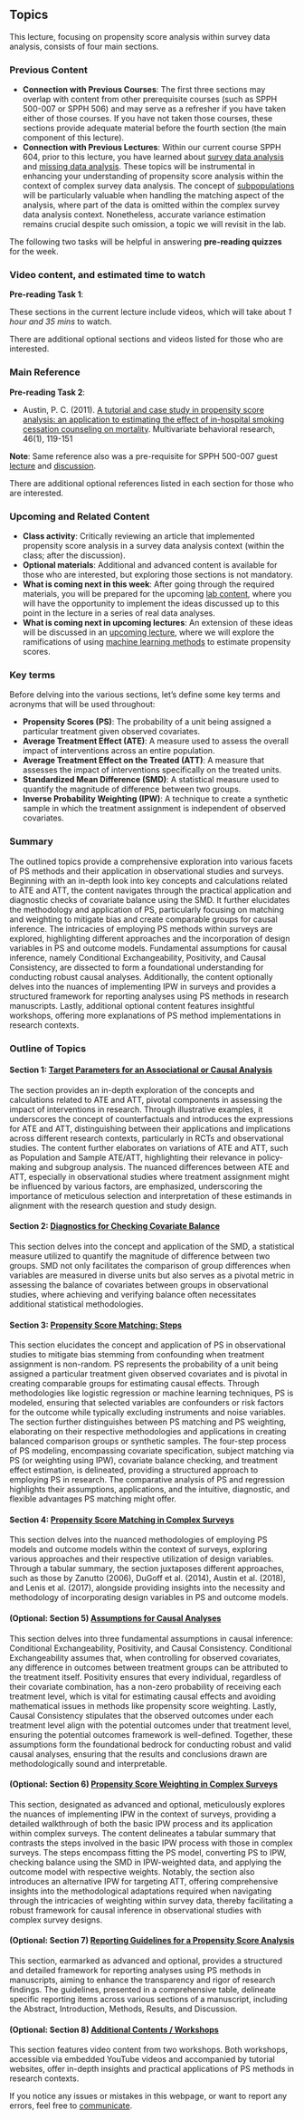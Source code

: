 ## Topics {.unnumbered}

This lecture, focusing on propensity score analysis within survey data analysis, consists of four main sections.

::: callout-tip
### Previous Content {.unnumbered}

-   **Connection with Previous Courses**: The first three sections may overlap with content from other prerequisite courses (such as SPPH 500-007 or SPPH 506) and may serve as a refresher if you have taken either of those courses. If you have not taken those courses, these sections provide adequate material before the fourth section (the main component of this lecture).
-   **Connection with Previous Lectures**: Within our current course SPPH 604, prior to this lecture, you have learned about [survey data analysis](https://ehsanx.github.io/EpiMethods/surveydata.html) and [missing data analysis](https://ehsanx.github.io/EpiMethods/missingdata.html). These topics will be instrumental in enhancing your understanding of propensity score analysis within the context of complex survey data analysis. The concept of [subpopulations](https://ehsanx.github.io/EpiMethods/surveydata8.html) will be particularly valuable when handling the matching aspect of the analysis, where part of the data is omitted within the complex survey data analysis context. Nonetheless, accurate variance estimation remains crucial despite such omission, a topic we will revisit in the lab.
:::

The following two tasks will be helpful in answering **pre-reading quizzes** for the week.

::: {.callout-alert appearance="simple"}
### Video content, and estimated time to watch {.unnumbered}

**Pre-reading Task 1**:

These sections in the current lecture include videos, which will take about *1 hour and 35 mins* to watch. 

There are additional optional sections and videos listed for those who are interested.
:::

::: {.callout-alert appearance="simple"}
### Main Reference {.unnumbered}

**Pre-reading Task 2**:

- Austin, P. C. (2011). [A tutorial and case study in propensity score analysis: an application to estimating the effect of in-hospital smoking cessation counseling on mortality](https://pubmed.ncbi.nlm.nih.gov/22287812/). Multivariate behavioral research, 46(1), 119-151

**Note**: Same reference also was a pre-requisite for SPPH 500-007 guest [lecture](https://ehsanx.github.io/psw/) and [discussion](https://ehsanx.github.io/psm/).

There are additional optional references listed in each section for those who are interested.
:::

::: callout-tip
### Upcoming and Related Content {.unnumbered}

-   **Class activity**: Critically reviewing an article that implemented propensity score analysis in a survey data analysis context (within the class; after the discussion).
-   **Optional materials**: Additional and advanced content is available for those who are interested, but exploring those sections is not mandatory.
-   **What is coming next in this week**: After going through the required materials, you will be prepared for the upcoming [lab content](https://ehsanx.github.io/EpiMethods/propensityscore.html), where you will have the opportunity to implement the ideas discussed up to this point in the lecture in a series of real data analyses.
-   **What is coming next in upcoming lectures**: An extension of these ideas will be discussed in an [upcoming lecture](https://ehsanx.github.io/EpiMethods/machinelearningCausal.html), where we will explore the ramifications of using [machine learning methods](https://ehsanx.github.io/EpiMethods/machinelearning.html) to estimate propensity scores.
:::

### Key terms {.unnumbered}

Before delving into the various sections, let's define some key terms and acronyms that will be used throughout:

-   **Propensity Scores (PS)**: The probability of a unit being assigned a particular treatment given observed covariates.
-   **Average Treatment Effect (ATE)**: A measure used to assess the overall impact of interventions across an entire population.
-   **Average Treatment Effect on the Treated (ATT)**: A measure that assesses the impact of interventions specifically on the treated units.
-   **Standardized Mean Difference (SMD)**: A statistical measure used to quantify the magnitude of difference between two groups.
-   **Inverse Probability Weighting (IPW)**: A technique to create a synthetic sample in which the treatment assignment is independent of observed covariates.

### Summary {.unnumbered}

The outlined topics provide a comprehensive exploration into various facets of PS methods and their application in observational studies and surveys. Beginning with an in-depth look into key concepts and calculations related to ATE and ATT, the content navigates through the practical application and diagnostic checks of covariate balance using the SMD. It further elucidates the methodology and application of PS, particularly focusing on matching and weighting to mitigate bias and create comparable groups for causal inference. The intricacies of employing PS methods within surveys are explored, highlighting different approaches and the incorporation of design variables in PS and outcome models. Fundamental assumptions for causal inference, namely Conditional Exchangeability, Positivity, and Causal Consistency, are dissected to form a foundational understanding for conducting robust causal analyses. Additionally, the content optionally delves into the nuances of implementing IPW in surveys and provides a structured framework for reporting analyses using PS methods in research manuscripts. Lastly, additional optional content features insightful workshops, offering more explanations of PS method implementations in research contexts.

### Outline of Topics

#### Section 1: [Target Parameters for an Associational or Causal Analysis](param.html)

The section provides an in-depth exploration of the concepts and calculations related to ATE and ATT, pivotal components in assessing the impact of interventions in research. Through illustrative examples, it underscores the concept of counterfactuals and introduces the expressions for ATE and ATT, distinguishing between their applications and implications across different research contexts, particularly in RCTs and observational studies. The content further elaborates on variations of ATE and ATT, such as Population and Sample ATE/ATT, highlighting their relevance in policy-making and subgroup analysis. The nuanced differences between ATE and ATT, especially in observational studies where treatment assignment might be influenced by various factors, are emphasized, underscoring the importance of meticulous selection and interpretation of these estimands in alignment with the research question and study design.

#### Section 2: [Diagnostics for Checking Covariate Balance](balance.html)

This section delves into the concept and application of the SMD, a statistical measure utilized to quantify the magnitude of difference between two groups. SMD not only facilitates the comparison of group differences when variables are measured in diverse units but also serves as a pivotal metric in assessing the balance of covariates between groups in observational studies, where achieving and verifying balance often necessitates additional statistical methodologies.

#### Section 3: [Propensity Score Matching: Steps](psm.html)

This section elucidates the concept and application of PS in observational studies to mitigate bias stemming from confounding when treatment assignment is non-random. PS represents the probability of a unit being assigned a particular treatment given observed covariates and is pivotal in creating comparable groups for estimating causal effects. Through methodologies like logistic regression or machine learning techniques, PS is modeled, ensuring that selected variables are confounders or risk factors for the outcome while typically excluding instruments and noise variables. The section further distinguishes between PS matching and PS weighting, elaborating on their respective methodologies and applications in creating balanced comparison groups or synthetic samples. The four-step process of PS modeling, encompassing covariate specification, subject matching via PS (or weighting using IPW), covariate balance checking, and treatment effect estimation, is delineated, providing a structured approach to employing PS in research. The comparative analysis of PS and regression highlights their assumptions, applications, and the intuitive, diagnostic, and flexible advantages PS matching might offer.

#### Section 4: [Propensity Score Matching in Complex Surveys](psms.html)

This section delves into the nuanced methodologies of employing PS models and outcome models within the context of surveys, exploring various approaches and their respective utilization of design variables. Through a tabular summary, the section juxtaposes different approaches, such as those by Zanutto (2006), DuGoff et al. (2014), Austin et al. (2018), and Lenis et al. (2017), alongside providing insights into the necessity and methodology of incorporating design variables in PS and outcome models.

#### (Optional: Section 5) [Assumptions for Causal Analyses](assume.html)

This section delves into three fundamental assumptions in causal inference: Conditional Exchangeability, Positivity, and Causal Consistency. Conditional Exchangeability assumes that, when controlling for observed covariates, any difference in outcomes between treatment groups can be attributed to the treatment itself. Positivity ensures that every individual, regardless of their covariate combination, has a non-zero probability of receiving each treatment level, which is vital for estimating causal effects and avoiding mathematical issues in methods like propensity score weighting. Lastly, Causal Consistency stipulates that the observed outcomes under each treatment level align with the potential outcomes under that treatment level, ensuring the potential outcomes framework is well-defined. Together, these assumptions form the foundational bedrock for conducting robust and valid causal analyses, ensuring that the results and conclusions drawn are methodologically sound and interpretable.

#### (Optional: Section 6) [Propensity Score Weighting in Complex Surveys](psws.html)

This section, designated as advanced and optional, meticulously explores the nuances of implementing IPW in the context of surveys, providing a detailed walkthrough of both the basic IPW process and its application within complex surveys. The content delineates a tabular summary that contrasts the steps involved in the basic IPW process with those in complex surveys. The steps encompass fitting the PS model, converting PS to IPW, checking balance using the SMD in IPW-weighted data, and applying the outcome model with respective weights. Notably, the section also introduces an alternative IPW for targeting ATT, offering comprehensive insights into the methodological adaptations required when navigating through the intricacies of weighting within survey data, thereby facilitating a robust framework for causal inference in observational studies with complex survey designs.

#### (Optional: Section 7) [Reporting Guidelines for a Propensity Score Analysis](report.html)

This section, earmarked as advanced and optional, provides a structured and detailed framework for reporting analyses using PS methods in manuscripts, aiming to enhance the transparency and rigor of research findings. The guidelines, presented in a comprehensive table, delineate specific reporting items across various sections of a manuscript, including the Abstract, Introduction, Methods, Results, and Discussion.

#### (Optional: Section 8) [Additional Contents / Workshops](add.html)

This section features video content from two workshops. Both workshops, accessible via embedded YouTube videos and accompanied by tutorial websites, offer in-depth insights and practical applications of PS methods in research contexts.

::: callout-important
If you notice any issues or mistakes in this webpage, or want to report any errors, feel free to [communicate](https://ehsank.com/). 
::: 